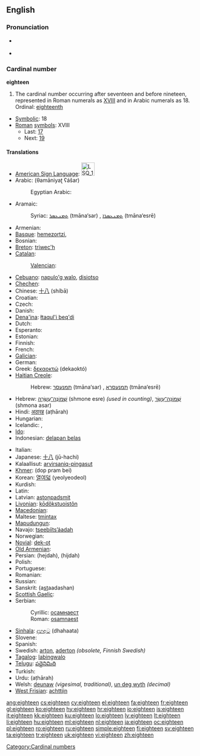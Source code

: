 ==English==

===Pronunciation===
* {{qualifier|next word stressed near the first syllable}}
*: {{a|UK|US}} {{IPA|/ˈeɪt.tiːn/}}
*: {{audio|en-us-eighteen.ogg|Audio (US)}}
* {{qualifier|next word stressed after the first syllable}}
*: {{a|UK|US}} {{IPA|/ˌeɪtˈtiːn/}}
*: {{rhymes|iːn}}

===Cardinal number===
'''eighteen'''

# The cardinal number occurring after seventeen and before nineteen, represented in Roman numerals as [[XVIII]] and in Arabic numerals as 18. Ordinal: [[eighteenth]]
* [[Symbolic]]: 18
* [[Roman]] [[symbol]]s: XVIII
** Last: [[seventeen|17]]
** Next: [[nineteen|19]]

====Translations====
{{trans-top|cardinal number}}
* [[American Sign Language]]: [[Image:LSQ 18.jpg|35px]]
* Arabic: {{Arab|[[ثمانية عشر]]}} (θamāniyaʈ ʕášar)
*: Egyptian Arabic: {{tø|arz|تمنتاشر|tr=tamantaashar|sc=Arab|xs=Egyptian Arabic}}
* Aramaic:
*: Syriac: [[ܬܡܢܥܣܪ]] (tmāna‘sar) {{m}}, [[ܬܡܢܥܣܪܐ]] (tmāna‘esrē) {{f}}
* Armenian: {{t+|hy|տասնութ|tr=tasnut'}}
* [[Basque]]: [[hemezortzi]],  {{t+|eu|hamazortzi|xs=Basque}}
* Bosnian: {{t-|bs|osamnaest}}
* [[Breton]]: [[triwec'h]]
* [[Catalan]]: {{t+|ca|divuit}}
*: [[Valencian]]: {{t-|ca|dihuit}}
* [[Cebuano]]: [[napulo'g walo]], [[disiotso]]
* [[Chechen]]: {{tø|ce|берхIитта|tr=berhitta}}
* Chinese: [[十八]] (shíbā)
* Croatian: {{t+|hr|osamnaest}}
* Czech: {{t-|cs|osmnáct}}
* Danish: {{t+|da|atten}}
* [[Dena'ina]]: [[łtaqul'i beq'di]]
* Dutch: {{t+|nl|achttien|f}}
* Esperanto: {{t-|eo|dek ok|xs=Esperanto}}
* Estonian: {{t-|et|kaheksateist}}
* Finnish: {{t+|fi|kahdeksantoista}}
* French: {{t+|fr|dix-huit|m}}
* [[Galician]]: {{t+|gl|dezaoito|xs=Galician}}
* German: {{t+|de|achtzehn|f}}
* Greek: [[δεκαοκτώ]] (dekaoktó)
* [[Haitian Creole]]: {{tø|ht|dizuit}}
*: Hebrew: [[תמנעסר]] (tmāna‘sar) {{m}}, [[תמנעסרא]] (tmāna‘esrē) {{f}}
* Hebrew: [[שמונה עשרה|שְׁמוֹנֶה־עֶשְׂרֵה]] (shmone esre) {{f}} ''(used in counting)'', [[שמונה עשר|שְׁמוֹנָה־עָשָׂר]] (shmona asar) {{m}}
* Hindi: [[अठारह]] (aṭhārah)
* Hungarian: {{t+|hu|tizennyolc}}
* Icelandic: {{t+|is|átján}}, {{t-|is|áttján}} {{italbrac|archaic}}
* [[Ido]]: {{t+|io|dek ed ok|xs=Ido}}
* Indonesian: [[delapan belas]]
{{trans-mid}}
* Italian: {{t+|it|diciotto}}
* Japanese: [[十八]] (jū-hachi)
* Kalaallisut: [[arvirsaniq-pingasut]]
* [[Khmer]]: {{Khmr|[[ដប់ប្រាំបី]]}} (dop pram bei)
* Korean: [[열여덟]] (yeolyeodeol)
* Kurdish: {{ku-Arab|[[هه‌ژده‌]]}}
* Latin: {{t+|la|duodeviginti|alt=duodēvīgintī}}
* Latvian: [[astoņpadsmit]]
* [[Livonian]]: [[kōdõkstuoistõn]]
* [[Macedonian]]: {{t|mk|осумнаесет|tr=osumnáeset}}
* Maltese: [[tmintax]]
* [[Mapudungun]]: {{tø|arn|maripura}}
* Navajo: [[tseebíítsʼáadah]]
* Norwegian: {{t+|no|atten}}
* [[Novial]]: [[dek-ot]]
* [[Old Armenian]]: {{tø|xcl|ութեւտասն |tr=utʿewtasn|sc=Armn}}
* Persian: {{fa-Arab|[[هجده]]}} (hejdah), {{fa-Arab|[[هیجده]]}} (hijdah)
* Polish: {{t+|pl|osiemnaście}}
* Portuguese: {{t+|pt|dezoito}}
* Romanian: {{t+|ro|optsprezece}}
* Russian: {{t+|ru|восемнадцать|tr=vosemnádtsat’}}
* Sanskrit: (a<u>st</u>aadashan)
* [[Scottish Gaelic]]: {{t-|gd|ochd|xs=Scottish Gaelic}} {{t-|gd|deug|xs=Scottish Gaelic}}
* Serbian:
*: Cyrillic: [[осамнаест]]
*: Roman: [[osamnaest]]
* [[Sinhala]]: [[දහඅට]] (dhahaata)
* Slovene: {{t|sl|osemnajst}}
* Spanish: {{t+|es|dieciocho}}
* Swedish: [[arton]], [[aderton]] ''(obsolete, Finnish Swedish)''
* [[Tagalog]]: [[labingwalo]]
* [[Telugu]]: [[పద్దెనిమిది]]
* Turkish: {{t+|tr|on sekiz}}
* Urdu: {{ur-Arab|[[اٹھارہ]]}} (aṭhārah)
* Welsh: [[deunaw]] ''(vigesimal, traditional)'', [[un deg wyth]] ''(decimal)''
* [[West Frisian]]: [[achttjin]]
{{trans-bottom}}

[[Category:Cardinal numbers]]

[[ang:eighteen]]
[[cs:eighteen]]
[[cy:eighteen]]
[[el:eighteen]]
[[fa:eighteen]]
[[fr:eighteen]]
[[gl:eighteen]]
[[ko:eighteen]]
[[hy:eighteen]]
[[hr:eighteen]]
[[io:eighteen]]
[[is:eighteen]]
[[it:eighteen]]
[[kk:eighteen]]
[[ku:eighteen]]
[[lo:eighteen]]
[[lv:eighteen]]
[[lt:eighteen]]
[[li:eighteen]]
[[hu:eighteen]]
[[ml:eighteen]]
[[nl:eighteen]]
[[ja:eighteen]]
[[oc:eighteen]]
[[pl:eighteen]]
[[ro:eighteen]]
[[ru:eighteen]]
[[simple:eighteen]]
[[fi:eighteen]]
[[sv:eighteen]]
[[ta:eighteen]]
[[tr:eighteen]]
[[uk:eighteen]]
[[vi:eighteen]]
[[zh:eighteen]]